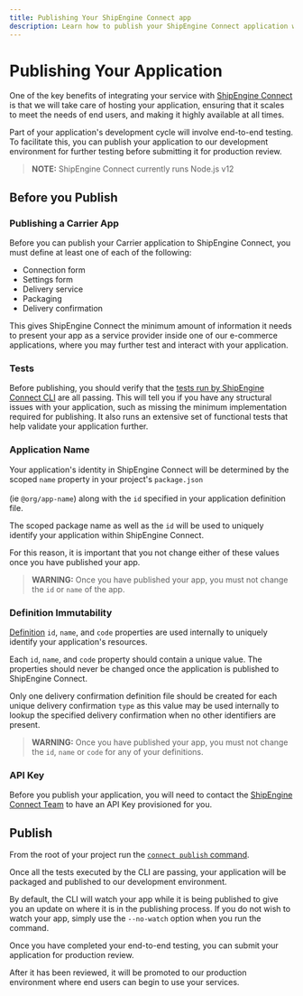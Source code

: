 ```yaml
---
title: Publishing Your ShipEngine Connect app
description: Learn how to publish your ShipEngine Connect application with ShipEngine Connect CLI
---
```




Publishing Your Application
===========================

One of the key benefits of integrating your service with [ShipEngine Connect](../../index.mdx) is that we will take care of hosting your application, ensuring that it scales to meet the
needs of end users, and making it highly available at all times.

Part of your application's development cycle will involve end-to-end testing. To facilitate this, you can publish your application to our development environment for further testing before submitting it for production review.

> **NOTE:** ShipEngine Connect currently runs Node.js v12


Before you Publish
------------------

### Publishing a Carrier App
Before you can publish your Carrier application to ShipEngine Connect, you must define at least one of each of the following:
- Connection form
- Settings form
- Delivery service
- Packaging
- Delivery confirmation

This gives ShipEngine Connect the minimum amount of information it needs to present your app as a service provider inside one of our e-commerce applications,
where you may further test and interact with your application.

### Tests
Before publishing, you should verify that the [tests run by ShipEngine Connect CLI](testing/index.mdx#automated-testing) are all passing. This will tell you if you have any structural
issues with your application, such as missing the minimum implementation required for publishing. It also runs an extensive set
of functional tests that help validate your application further.

### Application Name
Your application's identity in ShipEngine Connect will be determined by the scoped `name` property in your project's `package.json`
<br></br>(ie `@org/app-name`) along with the `id` specified in your application definition file.

The scoped package name as well as the `id` will be used to uniquely identify your application within ShipEngine Connect. 

For this reason, it is important that you not change either of these values once you have published your app.

> **WARNING:** Once you have published your app, you must not change the `id` or `name` of the app.


### Definition Immutability

[Definition](structure.mdx#Definitions) `id`, `name`,  and `code` properties are used internally to uniquely identify your application's resources.

Each `id`, `name`, and `code` property should contain a unique value. The properties should never be changed once the application is published to ShipEngine Connect.

Only one delivery confirmation definition file should be created for each unique delivery confirmation `type` as this value may be used internally to lookup the specified delivery confirmation
when no other identifiers are present.

> **WARNING:** Once you have published your app, you must not change the `id`, `name` or `code` for any of your definitions.


### API Key
Before you publish your application, you will need to contact the [ShipEngine Connect Team](mailto:connect@shipengine.com) to have an API Key provisioned for you.


Publish
-------
From the root of your project run the [`connect publish` command](./cli.mdx#publish-your-app).

Once all the tests executed by the CLI are passing, your application will be packaged and published to our development environment.

By default, the CLI will watch your app while it is being published to give you an update on where it is in the publishing process. If you
do not wish to watch your app, simply use the `--no-watch` option when you run the command.

Once you have completed your end-to-end testing, you can submit your application for production review. 

After it has been reviewed, it will be promoted to our production environment where end users can begin to use your services.


<Pager prev="./testing/index.mdx" prevTitle="Testing" />

